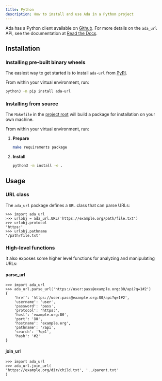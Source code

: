 ```yaml
---
title: Python
description: How to install and use Ada in a Python project
---
```


Ada has a Python client available on [Github](https://github.com/ada-url/ada-python).
For more details on the `ada_url` API, see the documentation at [Read the Docs](https://ada-url.readthedocs.io/en/latest/).

## Installation

### Installing pre-built binary wheels

The easiest way to get started is to install `ada-url` from [PyPI](https://pypi.org/project/ada-url/).

From within your virtual environment, run:

```bash
python3 -m pip install ada-url 
```

### Installing from source

The `Makefile` in the [project root](https://github.com/ada-url/ada-python) will build a package for installation on your own machine.

From within your virtual environment, run:

<Steps>

1. **Prepare**

   ```bash
   make requirements package
   ```

2. **Install**

   ```bash
   python3 -m install -e .
   ```

</Steps>

## Usage

### URL class

The `ada_url` package defines a `URL` class that can parse URLs:

```python3
>>> import ada_url
>>> urlobj = ada_url.URL('https://example.org/path/file.txt')
>>> urlobj.protocol
'https:'
>>> urlobj.pathname
'/path/file.txt'
```

### High-level functions

It also exposes some higher level functions for analyzing and manipulating URLs:

#### parse_url

```python3
>>> import ada_url
>>> ada_url.parse_url('https://user:pass@example.org:80/api?q=1#2')
{
    'href': 'https://user:pass@example.org:80/api?q=1#2',
    'username': 'user',
    'password': 'pass',
    'protocol': 'https:',
    'host': 'example.org:80',
    'port': '80',
    'hostname': 'example.org',
    'pathname': '/api',
    'search': '?q=1',
    'hash': '#2'
}
```

#### join_url

```python3
>>> import ada_url
>>> ada_url.join_url(
'https://example.org/dir/child.txt', '../parent.txt'
)
```